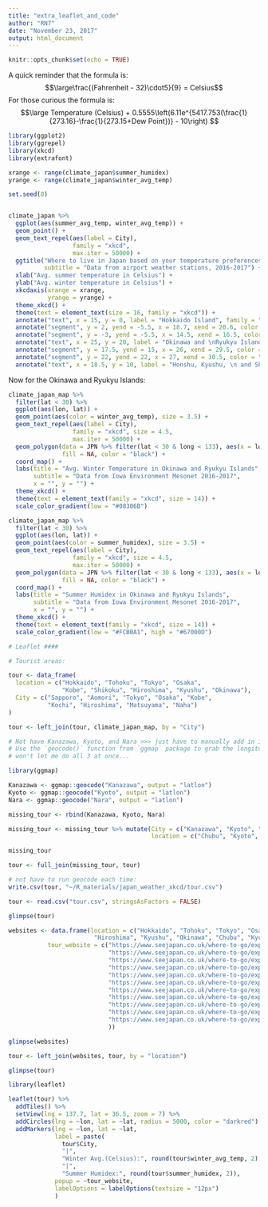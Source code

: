 ```yaml
---
title: "extra_leaflet_and_code"
author: "RN7"
date: "November 23, 2017"
output: html_document
---
```


```r
knitr::opts_chunk$set(echo = TRUE)
```

A quick reminder that the formula is: $$\large\frac{(Fahrenheit - 32)\cdot5}{9} = Celsius$$
For those curious the formula is: $$\large Temperature (Celsius) + 0.5555\left(6.11e^{5417.753(\frac{1}{273.16}-\frac{1}{273.15+Dew Point})} - 10\right) $$

```r

library(ggplot2)
library(ggrepel)
library(xkcd)
library(extrafont)

xrange <- range(climate_japan$summer_humidex)
yrange <- range(climate_japan$winter_avg_temp)

set.seed(8)


climate_japan %>% 
  ggplot(aes(summer_avg_temp, winter_avg_temp)) +
  geom_point() +
  geom_text_repel(aes(label = City), 
                  family = "xkcd",
                  max.iter = 50000) +
  ggtitle("Where to live in Japan based on your temperature preferences!",
          subtitle = "Data from airport weather stations, 2016-2017") +
  xlab("Avg. summer temperature in Celsius") +
  ylab("Avg. winter temperature in Celsius") +
  xkcdaxis(xrange = xrange,
           yrange = yrange) +
  theme_xkcd() +
  theme(text = element_text(size = 16, family = "xkcd")) +
  annotate("text", x = 15, y = 0, label = "Hokkaido Island", family = "xkcd", size = 6) +
  annotate("segment", y = 2, yend = -5.5, x = 18.7, xend = 20.6, color = "blue", size = 1.5) +
  annotate("segment", y = -3, yend = -5.5, x = 14.5, xend = 16.5, color = "blue", size = 1.5) +
  annotate("text", x = 25, y = 20, label = "Okinawa and \nRyukyu Islands", family = "xkcd", size = 5) +
  annotate("segment", y = 17.5, yend = 15, x = 26, xend = 29.5, color = "darkred", size = 1.5) +
  annotate("segment", y = 22, yend = 22, x = 27, xend = 30.5, color = "darkred", size = 1.5) +
  annotate("text", x = 18.5, y = 10, label = "Honshu, Kyushu, \n and Shikoku Islands", family = "xkcd", size = 5.5)

```





Now for the Okinawa and Ryukyu Islands:

```r

climate_japan_map %>% 
  filter(lat < 30) %>% 
  ggplot(aes(lon, lat)) +
  geom_point(aes(color = winter_avg_temp), size = 3.5) +
  geom_text_repel(aes(label = City),
                  family = "xkcd", size = 4.5,
                  max.iter = 50000) +
  geom_polygon(data = JPN %>% filter(lat < 30 & long < 133), aes(x = long, y = lat, group = group), 
               fill = NA, color = "black") +
  coord_map() +
  labs(title = "Avg. Winter Temperature in Okinawa and Ryukyu Islands",
       subtitle = "Data from Iowa Environment Mesonet 2016-2017",
       x = "", y = "") +
  theme_xkcd() +
  theme(text = element_text(family = "xkcd", size = 14)) +
  scale_color_gradient(low = "#08306B")

climate_japan_map %>% 
  filter(lat < 30) %>% 
  ggplot(aes(lon, lat)) +
  geom_point(aes(color = summer_humidex), size = 3.5) +
  geom_text_repel(aes(label = City),
                  family = "xkcd", size = 4.5,
                  max.iter = 50000) +
  geom_polygon(data = JPN %>% filter(lat < 30 & long < 133), aes(x = long, y = lat, group = group), 
               fill = NA, color = "black") +
  coord_map() +
  labs(title = "Summer Humidex in Okinawa and Ryukyu Islands",
       subtitle = "Data from Iowa Environment Mesonet 2016-2017",
       x = "", y = "") +
  theme_xkcd() +
  theme(text = element_text(family = "xkcd", size = 14)) +
  scale_color_gradient(low = "#FCBBA1", high = "#67000D")

```







```r
# Leaflet ####

# Tourist areas:

tour <- data_frame(
  location = c("Hokkaido", "Tohoku", "Tokyo", "Osaka", 
               "Kobe", "Shikoku", "Hiroshima", "Kyushu", "Okinawa"),
  City = c("Sapporo", "Aomori", "Tokyo", "Osaka", "Kobe", 
           "Kochi", "Hiroshima", "Matsuyama", "Naha")
)

tour <- left_join(tour, climate_japan_map, by = "City")

# Not have Kanazawa, Kyoto, and Nara >>> just have to manually add in i guess?
# Use the `geocode()` function from `ggmap` package to grab the longitude and latitude data.
# won't let me do all 3 at once...

library(ggmap)

Kanazawa <- ggmap::geocode("Kanazawa", output = "latlon")
Kyoto <- ggmap::geocode("Kyoto", output = "latlon")
Nara <- ggmap::geocode("Nara", output = "latlon")

missing_tour <- rbind(Kanazawa, Kyoto, Nara)

missing_tour <- missing_tour %>% mutate(City = c("Kanazawa", "Kyoto", "Nara"),
                                        location = c("Chubu", "Kyoto", "Nara"))

missing_tour

tour <- full_join(missing_tour, tour)

# not have to run geocode each time:
write.csv(tour, "~/R_materials/japan_weather_xkcd/tour.csv")

tour <- read.csv("tour.csv", stringsAsFactors = FALSE)

glimpse(tour)

websites <- data.frame(location = c("Hokkaido", "Tohoku", "Tokyo", "Osaka", "Kobe", "Shikoku", 
                        "Hiroshima", "Kyushu", "Okinawa", "Chubu", "Kyoto"),
           tour_website = c("https://www.seejapan.co.uk/where-to-go/explore-regions/destination/hokkaido",
                            "https://www.seejapan.co.uk/where-to-go/explore-regions/destination/tohoku",
                            "https://www.seejapan.co.uk/where-to-go/explore-regions/destination/tokyo",
                            "https://www.seejapan.co.uk/where-to-go/explore-regions/destination/osaka",
                            "https://www.seejapan.co.uk/where-to-go/explore-regions/destination/kobe",
                            "https://www.seejapan.co.uk/where-to-go/explore-regions/destination/shikoku",
                            "https://www.seejapan.co.uk/where-to-go/explore-regions/destination/hiroshima",
                            "https://www.seejapan.co.uk/where-to-go/explore-regions/destination/kyushu",
                            "https://www.seejapan.co.uk/where-to-go/explore-regions/destination/okinawa",
                            "https://www.seejapan.co.uk/where-to-go/explore-regions/destination/chubu",
                            "https://www.seejapan.co.uk/where-to-go/explore-regions/destination/kyoto"
                            ))

glimpse(websites)

tour <- left_join(websites, tour, by = "location")

glimpse(tour)

```


```r
library(leaflet)

leaflet(tour) %>% 
  addTiles() %>% 
  setView(lng = 137.7, lat = 36.5, zoom = 7) %>% 
  addCircles(lng = ~lon, lat = ~lat, radius = 5000, color = "darkred") %>% 
  addMarkers(lng = ~lon, lat = ~lat, 
             label = paste(
               tour$City,
               "|",
               "Winter Avg.(Celsius):", round(tour$winter_avg_temp, 2), 
               "|",
               "Summer Humidex:", round(tour$summer_humidex, 2)),
             popup = ~tour_website,
             labelOptions = labelOptions(textsize = "12px")
             )

```

